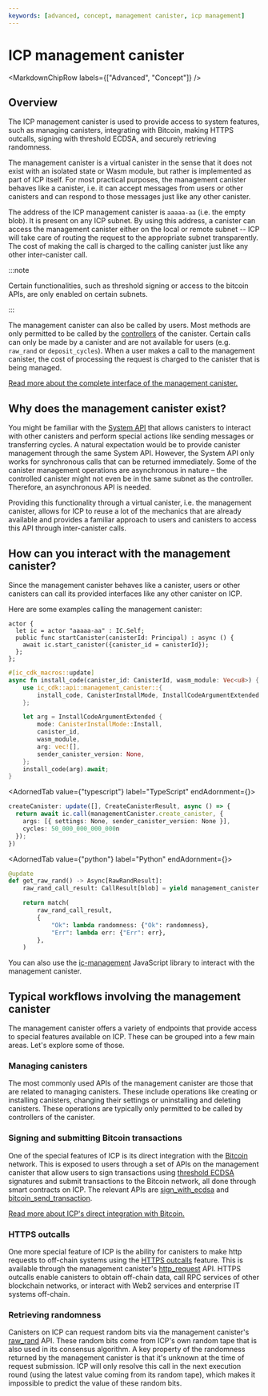 ```yaml
---
keywords: [advanced, concept, management canister, icp management]
---
```



# ICP management canister

<MarkdownChipRow labels={["Advanced", "Concept"]} />

## Overview

The ICP management canister is used to provide access to system features, such as managing canisters, integrating with Bitcoin, making HTTPS outcalls, signing with threshold ECDSA, and securely retrieving randomness.


The management canister is a virtual canister in the sense that it does not exist with an isolated state or Wasm module, but rather is implemented as part of ICP itself. For most practical purposes, the management canister behaves like a canister, i.e. it can accept messages from users or other canisters and can respond to those messages just like any other canister.


The address of the ICP management canister is `aaaaa-aa` (i.e. the empty blob). It is present on any ICP subnet. By using this address, a canister can access the management canister either on the local or remote subnet -- ICP will take care of routing the request to the appropriate subnet transparently. The cost of making the call is charged to the calling canister just like any other inter-canister call.

:::note

Certain functionalities, such as threshold signing or access to the bitcoin APIs, are only enabled on certain subnets.

:::

The management canister can also be called by users. Most methods are only permitted to be called by the [controllers](/docs/current/developer-docs/smart-contracts/maintain/control/) of the canister. Certain calls can only be made by a canister and are not available for users (e.g. `raw_rand` or `deposit_cycles`). When a user makes a call to the management canister, the cost of processing the request is charged to the canister that is being managed.


[Read more about the complete interface of the management canister.](/docs/current/references/ic-interface-spec#ic-candid)

## Why does the management canister exist?

You might be familiar with the [System API](/docs/current/references/ic-interface-spec#system-api) that allows canisters to interact with other canisters and perform special actions like sending messages or transferring cycles. A natural expectation would be to provide canister management through the same System API. However, the System API only works for synchronous calls that can be returned immediately. Some of the canister management operations are asynchronous in nature – the controlled canister might not even be in the same subnet as the controller. Therefore, an asynchronous API is needed.


Providing this functionality through a virtual canister, i.e. the management canister, allows for ICP to reuse a lot of the mechanics that are already available and provides a familiar approach to users and canisters to access this API through inter-canister calls.

## How can you interact with the management canister?

Since the management canister behaves like a canister, users or other canisters can call its provided interfaces like any other canister on ICP.

Here are some examples calling the management canister:

<AdornedTabs groupId="language">
<TabItem value="motoko" label="Motoko" default>

```motoko
actor {
  let ic = actor "aaaaa-aa" : IC.Self;
  public func startCanister(canisterId: Principal) : async () {
	await ic.start_canister({canister_id = canisterId});
  };
};
```

</TabItem>

<TabItem value="rust" label="Rust">

```rust
#[ic_cdk_macros::update]
async fn install_code(canister_id: CanisterId, wasm_module: Vec<u8>) {
    use ic_cdk::api::management_canister::{
        install_code, CanisterInstallMode, InstallCodeArgumentExtended
    };

    let arg = InstallCodeArgumentExtended {
        mode: CanisterInstallMode::Install,
        canister_id,
        wasm_module,
        arg: vec![],
        sender_canister_version: None,
    };
    install_code(arg).await;
}
```
</TabItem>

<AdornedTab value={"typescript"} label="TypeScript" endAdornment={<BetaChip />}>

```typescript
createCanister: update([], CreateCanisterResult, async () => {
  return await ic.call(managementCanister.create_canister, {
    args: [{ settings: None, sender_canister_version: None }],
    cycles: 50_000_000_000_000n
  });
})
```

</AdornedTab>

<AdornedTab value={"python"} label="Python" endAdornment={<BetaChip />}>

```python
@update
def get_raw_rand() -> Async[RawRandResult]:
    raw_rand_call_result: CallResult[blob] = yield management_canister.raw_rand()

    return match(
        raw_rand_call_result,
        {
            "Ok": lambda randomness: {"Ok": randomness},
            "Err": lambda err: {"Err": err},
        },
    )
```

</AdornedTab>
</AdornedTabs>

You can also use the [ic-management](https://github.com/dfinity/ic-js/tree/main/packages/ic-management) JavaScript library to interact with the management canister.


## Typical workflows involving the management canister

The management canister offers a variety of endpoints that provide access to special features available on ICP. These can be grouped into a few main areas. Let's explore some of those.

### Managing canisters

The most commonly used APIs of the management canister are those that are related to managing canisters. These include operations like creating or installing canisters, changing their settings or uninstalling and deleting canisters. These operations are typically only permitted to be called by controllers of the canister.

### Signing and submitting Bitcoin transactions

One of the special features of ICP is its direct integration with the [Bitcoin](/docs/current/developer-docs/integrations/bitcoin/) network. This is exposed to users through a set of APIs on the management canister that allow users to sign transactions using [threshold ECDSA](/docs/current/developer-docs/smart-contracts/signatures/t-ecdsa) signatures and submit transactions to the Bitcoin network, all done through smart contracts on ICP. The relevant APIs are [sign_with_ecdsa](/docs/current/references/ic-interface-spec#ic-sign_with_ecdsa) and [bitcoin_send_transaction](/docs/current/references/ic-interface-spec#ic-bitcoin_send_transaction).


[Read more about ICP's direct integration with Bitcoin.](/docs/current/developer-docs/integrations/bitcoin/)

### HTTPS outcalls

One more special feature of ICP is the ability for canisters to make http requests to off-chain systems using the [HTTPS outcalls](/docs/current/developer-docs/smart-contracts/advanced-features/https-outcalls/https-outcalls-overview) feature. This is available through the management canister's [http_request](/docs/current/references/ic-interface-spec#ic-http_request) API. HTTPS outcalls enable canisters to obtain off-chain data, call RPC services of other blockchain networks, or interact with Web2 services and enterprise IT systems off-chain.

### Retrieving randomness

Canisters on ICP can request random bits via the management canister's [raw_rand](/docs/current/references/ic-interface-spec#ic-raw_rand) API. These random bits come from ICP's own random tape that is also used in its consensus algorithm. A key property of the randomness returned by the management canister is that it's unknown at the time of request submission. ICP will only resolve this call in the next execution round (using the latest value coming from its random tape), which makes it impossible to predict the value of these random bits.
